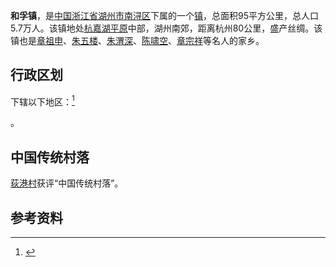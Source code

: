 {{中国乡级行政区|33/05/03/106/000
| 电话区号 = 572
| 邮政编码 = 313017
}}
'''和孚镇'''，是[[中国|中国]][[浙江省|浙江省]][[湖州市|湖州市]][[南浔区|南浔区]]下属的一个[[镇|镇]]，总面积95平方公里，总人口5.7万人。该镇地处[[杭嘉湖平原|杭嘉湖平原]]中部，湖州南郊，距离杭州80公里，盛产丝绸。该镇也是[[章祖申|章祖申]]、[[朱五楼|朱五楼]]、[[朱渭深|朱渭深]]、[[陈啸空|陈啸空]]、[[章宗祥|章宗祥]]等名人的家乡。

== 行政区划 ==

下辖以下地区：<ref>{{PRC admin/ref sgc|33/05/03/106/000}}</ref>

{{PRC admin/children|33/05/03/106/000}}。

==中国传统村落==
[[荻港村|荻港村]]获评“中国传统村落”。

== 参考资料 ==

{{reflist}}

{{PRC admin/navcat|33/05/03/106/000}}